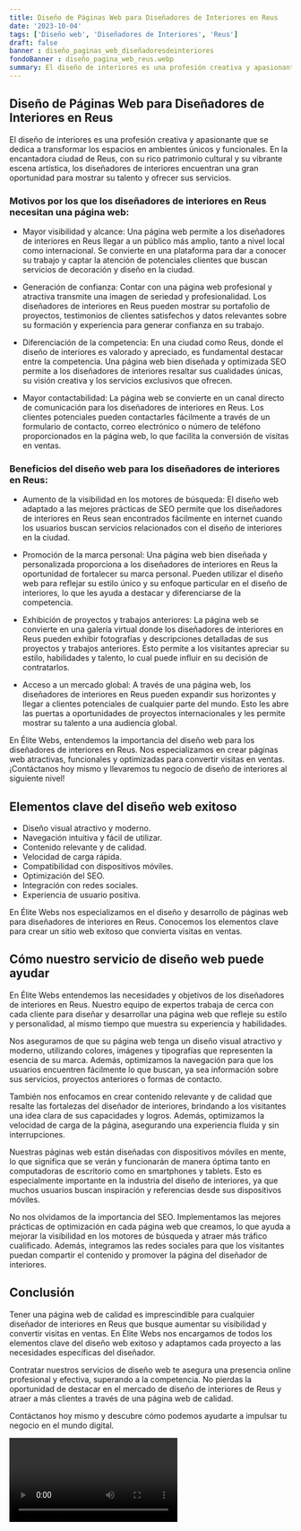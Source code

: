```yaml
---
title: Diseño de Páginas Web para Diseñadores de Interiores en Reus
date: '2023-10-04'
tags: ['Diseño web', 'Diseñadores de Interiores', 'Reus']
draft: false
banner : diseño_paginas_web_diseñadoresdeinteriores
fondoBanner : diseño_pagina_web_reus.webp
summary: El diseño de interiores es una profesión creativa y apasionante que se dedica a transformar los espacios en ambientes únicos y funcionales. En la encantadora ciudad de Reus, con su rico patrimonio cultural y su vibrante escena artística, los diseñadores de interiores encuentran una gran oportunidad para mostrar su talento y ofrecer sus servicios.
---
```


## Diseño de Páginas Web para Diseñadores de Interiores en Reus

El diseño de interiores es una profesión creativa y apasionante que se dedica a transformar los espacios en ambientes únicos y funcionales. En la encantadora ciudad de Reus, con su rico patrimonio cultural y su vibrante escena artística, los diseñadores de interiores encuentran una gran oportunidad para mostrar su talento y ofrecer sus servicios.

### Motivos por los que los diseñadores de interiores en Reus necesitan una página web:

- Mayor visibilidad y alcance: Una página web permite a los diseñadores de interiores en Reus llegar a un público más amplio, tanto a nivel local como internacional. Se convierte en una plataforma para dar a conocer su trabajo y captar la atención de potenciales clientes que buscan servicios de decoración y diseño en la ciudad.

- Generación de confianza: Contar con una página web profesional y atractiva transmite una imagen de seriedad y profesionalidad. Los diseñadores de interiores en Reus pueden mostrar su portafolio de proyectos, testimonios de clientes satisfechos y datos relevantes sobre su formación y experiencia para generar confianza en su trabajo.

- Diferenciación de la competencia: En una ciudad como Reus, donde el diseño de interiores es valorado y apreciado, es fundamental destacar entre la competencia. Una página web bien diseñada y optimizada SEO permite a los diseñadores de interiores resaltar sus cualidades únicas, su visión creativa y los servicios exclusivos que ofrecen.

- Mayor contactabilidad: La página web se convierte en un canal directo de comunicación para los diseñadores de interiores en Reus. Los clientes potenciales pueden contactarles fácilmente a través de un formulario de contacto, correo electrónico o número de teléfono proporcionados en la página web, lo que facilita la conversión de visitas en ventas.

### Beneficios del diseño web para los diseñadores de interiores en Reus:

- Aumento de la visibilidad en los motores de búsqueda: El diseño web adaptado a las mejores prácticas de SEO permite que los diseñadores de interiores en Reus sean encontrados fácilmente en internet cuando los usuarios buscan servicios relacionados con el diseño de interiores en la ciudad.

- Promoción de la marca personal: Una página web bien diseñada y personalizada proporciona a los diseñadores de interiores en Reus la oportunidad de fortalecer su marca personal. Pueden utilizar el diseño web para reflejar su estilo único y su enfoque particular en el diseño de interiores, lo que les ayuda a destacar y diferenciarse de la competencia.

- Exhibición de proyectos y trabajos anteriores: La página web se convierte en una galería virtual donde los diseñadores de interiores en Reus pueden exhibir fotografías y descripciones detalladas de sus proyectos y trabajos anteriores. Esto permite a los visitantes apreciar su estilo, habilidades y talento, lo cual puede influir en su decisión de contratarlos.

- Acceso a un mercado global: A través de una página web, los diseñadores de interiores en Reus pueden expandir sus horizontes y llegar a clientes potenciales de cualquier parte del mundo. Esto les abre las puertas a oportunidades de proyectos internacionales y les permite mostrar su talento a una audiencia global.

En Élite Webs, entendemos la importancia del diseño web para los diseñadores de interiores en Reus. Nos especializamos en crear páginas web atractivas, funcionales y optimizadas para convertir visitas en ventas. ¡Contáctanos hoy mismo y llevaremos tu negocio de diseño de interiores al siguiente nivel!

<GifSeo />

<Cta />

## Elementos clave del diseño web exitoso

- Diseño visual atractivo y moderno.
- Navegación intuitiva y fácil de utilizar.
- Contenido relevante y de calidad.
- Velocidad de carga rápida.
- Compatibilidad con dispositivos móviles.
- Optimización del SEO.
- Integración con redes sociales.
- Experiencia de usuario positiva.

En Élite Webs nos especializamos en el diseño y desarrollo de páginas web para diseñadores de interiores en Reus. Conocemos los elementos clave para crear un sitio web exitoso que convierta visitas en ventas.

## Cómo nuestro servicio de diseño web puede ayudar

En Élite Webs entendemos las necesidades y objetivos de los diseñadores de interiores en Reus. Nuestro equipo de expertos trabaja de cerca con cada cliente para diseñar y desarrollar una página web que refleje su estilo y personalidad, al mismo tiempo que muestra su experiencia y habilidades.

Nos aseguramos de que su página web tenga un diseño visual atractivo y moderno, utilizando colores, imágenes y tipografías que representen la esencia de su marca. Además, optimizamos la navegación para que los usuarios encuentren fácilmente lo que buscan, ya sea información sobre sus servicios, proyectos anteriores o formas de contacto.

También nos enfocamos en crear contenido relevante y de calidad que resalte las fortalezas del diseñador de interiores, brindando a los visitantes una idea clara de sus capacidades y logros. Además, optimizamos la velocidad de carga de la página, asegurando una experiencia fluida y sin interrupciones.

Nuestras páginas web están diseñadas con dispositivos móviles en mente, lo que significa que se verán y funcionarán de manera óptima tanto en computadoras de escritorio como en smartphones y tablets. Esto es especialmente importante en la industria del diseño de interiores, ya que muchos usuarios buscan inspiración y referencias desde sus dispositivos móviles.

No nos olvidamos de la importancia del SEO. Implementamos las mejores prácticas de optimización en cada página web que creamos, lo que ayuda a mejorar la visibilidad en los motores de búsqueda y atraer más tráfico cualificado. Además, integramos las redes sociales para que los visitantes puedan compartir el contenido y promover la página del diseñador de interiores.

## Conclusión

Tener una página web de calidad es imprescindible para cualquier diseñador de interiores en Reus que busque aumentar su visibilidad y convertir visitas en ventas. En Élite Webs nos encargamos de todos los elementos clave del diseño web exitoso y adaptamos cada proyecto a las necesidades específicas del diseñador.

Contratar nuestros servicios de diseño web te asegura una presencia online profesional y efectiva, superando a la competencia. No pierdas la oportunidad de destacar en el mercado de diseño de interiores de Reus y atraer a más clientes a través de una página web de calidad.

Contáctanos hoy mismo y descubre cómo podemos ayudarte a impulsar tu negocio en el mundo digital.

<Video />

<CtaBot job='Diseñadores de Interiores' city='Reus'/>

<Gmaps query='Reus+españa+maps' />